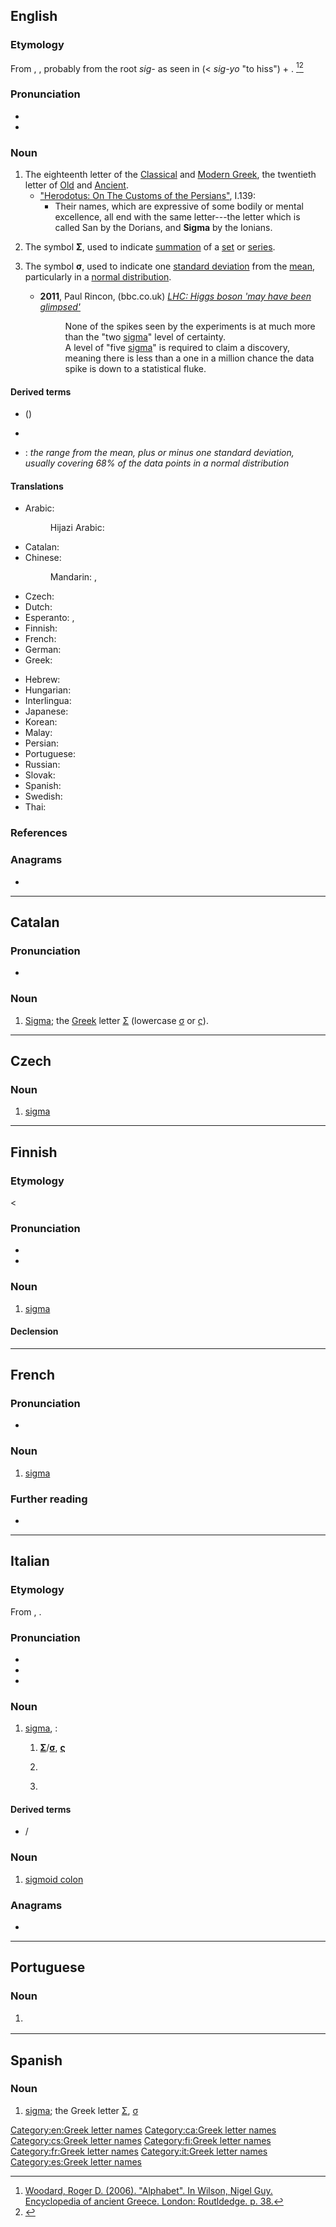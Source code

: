 {{also|Sigma}}
==English==
{{letter_disp2|rho|[[image:Greek_uc_sigma.svg|33px]][[image:Greek_lc_sigma1.png|30px]][[image:Greek_lc_sigma2.png|23px]]|tau|σίγμα|Σ|σ}}

===Etymology===

From {{etyl|grc|en}} {{m|grc|σῖγμα}}, {{m|grc|σίγμα}}, probably from the root ''sig-'' as seen in {{m|grc|σίζω}} (< ''sig-yo'' "to hiss") + {{m|grc|-μα}}. <ref name="woodard">[https://books.google.ca/books?id=8pXhAQAAQBAJ&pg=PA39&dq=woodard+encyclopedia+of+ancient+greece&hl=en&sa=X&ved=0ahUKEwij05-Zr5XQAhVF6oMKHdPmAJkQ6AEIGzAA#v=onepage&q=sigma&f=false Woodard, Roger D. (2006). "Alphabet". In Wilson, Nigel Guy. Encyclopedia of ancient Greece. London: Routldedge. p. 38.]</ref><ref>{{R:grc:Beekes|page=1328}}</ref>

===Pronunciation===
* {{IPA|/ˈsɪɡmə/|lang=en}}
* {{audio|En-us-sigma.ogg|Audio (US)|lang=en}}

===Noun===
{{en-noun}}

# The eighteenth letter of the [[Classical Greek|Classical]] and [[Modern Greek]], the twentieth letter of [[Old Greek|Old]] and [[Ancient Greek|Ancient]].
#* [http://www.ancient.eu/article/149/ "Herodotus: On The Customs of the Persians"], I.139:
#** Their names, which are expressive of some bodily or mental excellence, all end with the same letter---the letter which is called San by the Dorians, and '''Sigma''' by the Ionians.
# {{lb|en|mathematics}} The symbol '''Σ''', used to indicate [[summation]] of a [[set]] or [[series]].
# {{lb|en|statistics}} The symbol '''σ''', used to indicate one [[standard deviation]] from the [[mean]], particularly in a [[normal distribution]].
#* '''2011''', Paul Rincon, (bbc.co.uk) ''[http://www.bbc.co.uk/news/science-environment-16158374 LHC: Higgs boson 'may have been glimpsed']''
#*: None of the spikes seen by the experiments is at much more than the "two [[sigma]]" level of certainty.<br>A level of "five [[sigma]]" is required to claim a discovery, meaning there is less than a one in a million chance the data spike is down to a statistical fluke. <!-- Note: a search of "five sigma" in Wolfram Alpha yields the fact that P(z>5) = 2.867 x 10^-7 which is less than one in a million (but not less than one in ten million). -->

====Derived terms====
* {{vern|sigma darner}} ({{taxlink|Austroaeschna sigma|species|ver=181229}})
* {{l|en|sigmalike}}
* {{l|en|within one sigma}}: ''the range from the mean, plus or minus one standard deviation, usually covering 68% of the data points in a normal distribution''

====Translations====
{{trans-top|letter of the Greek alphabet}}
* Arabic: {{t+|ar|سِيغْمَا|f}}
*: Hijazi Arabic: {{t|acw|سِقْما|tr=sigma}}
* Catalan: {{t+|ca|sigma|f}}
* Chinese:
*: Mandarin: {{t+|cmn|西格瑪|sc=Hani}}, {{t+|cmn|西格马|tr=xīgémǎ|sc=Hani}}
* Czech: {{t|cs|sigma|n}}
* Dutch: {{t|nl|sigma|m}}
* Esperanto: {{t|eo|sigmo}}, {{t|eo|stigmo}}
* Finnish: {{t+|fi|sigma}}
* French: {{t+|fr|sigma|m}}
* German: {{t+|de|Sigma|n}}
* Greek: {{t+|el|σίγμα|n}}
{{trans-mid}}
* Hebrew: {{t|he|סִיגְמָא|f|tr=sígma}}
* Hungarian: {{t|hu|szigma}}
* Interlingua: {{t|ia|sigma}}
* Japanese: {{t|ja|シグマ|tr=shiguma}}
* Korean: {{t+|ko|시그마}}
* Malay: {{t|ms|sigma}}
* Persian: {{t+|fa|سیگما|tr=sigmâ|sc=fa-Arab}}
* Portuguese: {{t+|pt|sigma|m}}
* Russian: {{t+|ru|си́гма|f}}
* Slovak: {{t|sk|sigma|n}}
* Spanish: {{t+|es|sigma|f}}
* Swedish: {{t+|sv|sigma}}
* Thai: {{t|th|ซิกมา}}
{{trans-bottom}}

===References===
<references/>

===Anagrams===
* {{anagrams|en|a=agims|Magis.|agism|migas}}

[[Category:en:Greek letter names]]

----

==Catalan==

===Pronunciation===
* {{ca-IPA}}

===Noun===
{{ca-noun|f}}

# [[#English|Sigma]]; the [[Appendix:Greek script|Greek]] letter [[Σ]] (lowercase [[σ]] or [[ς]]).

[[Category:ca:Greek letter names]]

----

==Czech==

===Noun===
{{cs-noun|g=n}}

# [[#English|sigma]]

[[Category:cs:Greek letter names]]

----

==Finnish==

===Etymology===
< {{bor|fi|grc|σίγμα}}
{{enum|rhoo|tau|Greek letter|Σσ|lang=fi}}
{{wikipedia|lang=fi|Sigma}}

===Pronunciation===
* {{fi-IPA}}
* {{hyphenation|sig|ma|lang=fi}}

===Noun===
{{fi-noun}}

# [[#English|sigma]] {{gloss|Greek letter}}

====Declension====
{{fi-decl-kala|sigm|||a}}

[[Category:fi:Greek letter names]]

----

==French==

===Pronunciation===
* {{fr-IPA}}

===Noun===
{{fr-noun|m|sigma}}

# [[#English|sigma]] {{gloss|Greek letter}}

===Further reading===
* {{R:TLFi}}

[[Category:fr:Greek letter names]]

----

==Italian==

===Etymology===
From {{der|it|grc|σῖγμα}}, {{m|grc|σίγμα}}.

===Pronunciation===
* {{IPA|lang=it|/ˈsiɡ.ma/|[ˈs̪iɡmä]}}
* {{it-stress|sìgma}}
* {{hyphenation|lang=it|sig|ma}}

===Noun===
{{wikipedia|lang=it}}
{{head|it|noun|g=m|g2=f|invariable}}

# [[#English|sigma]], {{n-g|specifically}}:
## {{n-g|The name of the [[Appendix:Greek script|Greek-script]] letter}} '''[[Σ]]'''/'''[[σ]]''', '''[[ς]]'''
## {{lb|it|mathematics}} {{n-g|The symbol '''Σ''', used to indicate summation of a set or series.}}
## {{lb|it|statistics}} {{n-g|The symbol '''σ''', used to indicate one standard deviation from the mean, particularly in a normal distribution.}}

====Derived terms====
* {{l|it|sigmatismo}}/{{l|it|sigmacismo}}

===Noun===
{{head|it|noun|g=m|invariable}}

# {{lb|it|anatomy}} [[sigmoid colon]]

===Anagrams===
* {{l|it|sgami}}

[[Category:it:Greek letter names]]

----

==Portuguese==

===Noun===
{{pt-noun|m}}

# {{l|en|sigma}} {{gloss|name of the Greek letter Σ, σ}}

----

==Spanish==

===Noun===
{{es-noun|f}}

# [[#English|sigma]]; the Greek letter [[Σ]], [[σ]]

[[Category:es:Greek letter names]]